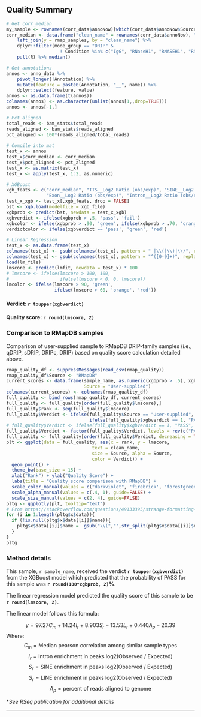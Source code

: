 ## Quality Summary

```r
# Get corr_median
my_sample <- rownames(corr_data$annoNow)[which(corr_data$annoNow$Source != "RMapDB")]
corr_median <- data.frame("clean_name" = rownames(corr_data$annoNow), "R" = corr_data$corMat[my_sample,]) %>% 
    left_join(y = rmap_samples, by = "clean_name") %>%
    dplyr::filter(mode_group == "DRIP" & 
                    ! Condition %in% c("IgG", "RNaseH1", "RNASEH1", "RNH-high", "WKKD")) %>%
    pull(R) %>% median()

# Get annotations
annos <- anno_data %>%
    pivot_longer(!Annotation) %>%
    mutate(feature = paste0(Annotation, "__", name)) %>%
    dplyr::select(feature, value) 
annos <- as.data.frame(t(annos))
colnames(annos) <- as.character(unlist(annos[1,,drop=TRUE]))
annos <- annos[-1,]

# Pct aligned  
total_reads <- bam_stats$total_reads 
reads_aligned <- bam_stats$reads_aligned
pct_aligned <- 100*(reads_aligned/total_reads)
  
# Compile into mat
test_x <- annos
test_x$corr_median <- corr_median
test_x$pct_aligned <- pct_aligned
test_x <- as.matrix(test_x)
test_x <- apply(test_x, 1:2, as.numeric)

# XGBoost
xgb_feats <- c("corr_median", "TTS__Log2 Ratio (obs/exp)", "SINE__Log2 Ratio (obs/exp)",
               "Exon__Log2 Ratio (obs/exp)", "Intron__Log2 Ratio (obs/exp)")
test_x_xgb <- test_x[,xgb_feats, drop = FALSE]
bst <- xgb.load(modelfile = xgb_file)
xgbprob <- predict(bst, newdata = test_x_xgb)
xgbverdict <- ifelse(xgbprob > .5, 'pass', 'fail')
xgbcolor <- ifelse(xgbprob > .90, 'green', ifelse(xgbprob > .70, 'orange', 'red'))
verdictcolor <- ifelse(xgbverdict == 'pass', 'green', 'red')

# Linear Regression
test_x <- as.data.frame(test_x)
colnames(test_x) <- gsub(colnames(test_x), pattern = " |\\(|\\)|\\/", replacement = "_")
colnames(test_x) <- gsub(colnames(test_x), pattern = "^([0-9]+)", replacement = "d\\1")
load(lm_file)
lmscore <- predict(lmfit, newdata = test_x) * 100
# lmscore <- ifelse(lmscore > 100, 100,
#                   ifelse(lmscore < 0, 0, lmscore))
lmcolor <- ifelse(lmscore > 90, 'green', 
                  ifelse(lmscore > 60, 'orange', 'red'))
```


<h4>Verdict: <strong style="color: `r verdictcolor`">`r toupper(xgbverdict)`</strong></h4>

<h4>Quality score: <strong style="color: `r lmcolor`">`r round(lmscore, 2)`</strong></h4>


### Comparison to RMapDB samples

Comparison of user-supplied sample to RMapDB DRIP-family samples (i.e., qDRIP, sDRIP, DRIPc, DRIP) based on quality score calculation detailed above.

```r
rmap_quality_df <- suppressMessages(read_csv(rmap_quality)) 
rmap_quality_df$Source <- "RMapDB"
current_scores <- data.frame(sample_name, as.numeric(xgbprob > .5), xgbprob, as.numeric(xgbprob > .5), lmscore,
                             Source = "User-supplied")
colnames(current_scores) <- colnames(rmap_quality_df)
full_quality <- bind_rows(rmap_quality_df, current_scores)
full_quality <- full_quality[order(full_quality$lmscore),]
full_quality$rank <- seq(full_quality$lmscore)
full_quality$Verdict <- ifelse(full_quality$Source == "User-supplied", paste0("User-supplied: ", toupper(xgbverdict)), 
                               ifelse(full_quality$xgbverdict == 1, "PASS", "FAIL"))
# full_quality$Verdict <- ifelse(full_quality$xgbverdict == 1, "PASS", "FAIL")
full_quality$Verdict <- factor(full_quality$Verdict, levels = rev(c("PASS", "FAIL", paste0("User-supplied: ", toupper(xgbverdict)))))
full_quality <- full_quality[order(full_quality$Verdict, decreasing = TRUE),]
plt <- ggplot(data = full_quality, aes(x = rank, y = lmscore, 
                                text = clean_name, 
                                size = Source, alpha = Source,
                                color = Verdict)) +
  geom_point() +
  theme_bw(base_size = 15) +
  xlab("Rank") + ylab("Quality Score") + 
  labs(title = "Quality score comparison with RMapDB") +
  scale_color_manual(values = c("darkviolet", 'firebrick', 'forestgreen')) +
  scale_alpha_manual(values = c(.4, 1), guide=FALSE) +
  scale_size_manual(values = c(2, 4), guide=FALSE)
pltg <- ggplotly(plt, tooltip="text")
# From https://stackoverflow.com/questions/49133395/strange-formatting-of-legend-in-ggplotly-in-r
for (i in 1:length(pltg$x$data)){
  if (!is.null(pltg$x$data[[i]]$name)){
    pltg$x$data[[i]]$name =  gsub("\\(","",str_split(pltg$x$data[[i]]$name,",")[[1]][1])
  }
}
pltg
```


### Method details

This sample, `r sample_name`, received the verdict <strong style="color: `r verdictcolor`">`r toupper(xgbverdict)`</strong> from the XGBoost model which predicted that the probability of PASS for this sample was <strong style="color: `r xgbcolor`">`r round(100*xgbprob, 2)`%</strong>.

The linear regression model predicted the quality score of this sample to be <strong style="color: `r lmcolor`">`r round(lmscore, 2)`</strong>. 

The linear model follows this formula:

$$
y = 97.27C_m + 14.24I_r + 8.903S_r - 13.53L_r + 0.440A_p - 20.39
$$
Where:
$$C_m = \text{Median pearson correlation among similar sample types}$$
$$I_r = \text{Intron enrichment in peaks log2(Observed / Expected)}$$
$$S_r = \text{SINE enrichment in peaks log2(Observed / Expected)}$$
$$S_r = \text{LINE enrichment in peaks log2(Observed / Expected)}$$
$$A_p = \text{percent of reads aligned to genome}$$


\**See RSeq publication for additional details*

***
